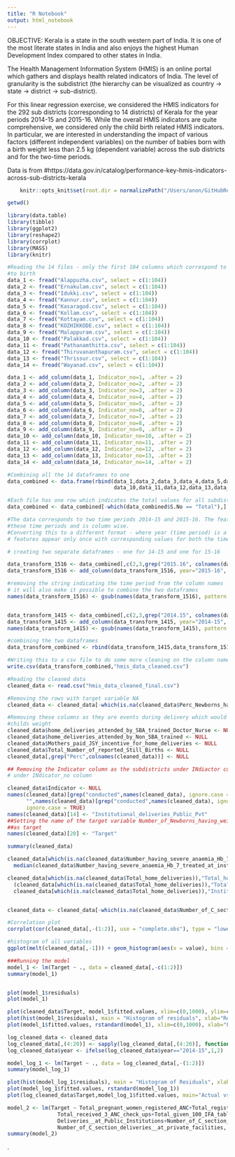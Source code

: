 ```yaml
---
title: "R Notebook"
output: html_notebook
---
```

OBJECTIVE:
Kerala is a state in the south western part of India. It is one of the most literate states in India and also enjoys the highest Human Development Index compared to other states in India. 

The Health Management Information System (HMIS) is an online portal which gathers and displays health related indicators of India. The level of granularity is the subdistrict (the hierarchy can be visualized as country -> state -> district -> sub-district).

For this linear regression exercise, we considered the HMIS indicators for the 292 sub districts (corresponding to 14 districts) of Kerala for the year periods 2014-15 and 2015-16. While the overall HMIS indicators are quite comprehensive, we considered only the child birth related HMIS indicators. In particular, we are interested in understanding the impact of various factors (different independent variables) on the number of babies born with a birth weight less than 2.5 kg (dependent variable) across the sub districts and for the two-time periods.

Data is from #https://data.gov.in/catalog/performance-key-hmis-indicators-across-sub-districts-kerala


```r
    knitr::opts_knit$set(root.dir = normalizePath("/Users/anon/GitHubRepos/CourseFiles/Regression/"))
```

```r
getwd()
```

```r
library(data.table)
library(tibble)
library(ggplot2)
library(reshape2)
library(corrplot)
library(MASS)
library(knitr)
```

```r

#Reading the 14 files - only the first 104 columns which correspond to the period from pregnancy
#to birth
data_1 <- fread("Alappuzha.csv", select = c(1:104))
data_2 <- fread("Ernakulam.csv", select = c(1:104))
data_3 <- fread("Idukki.csv", select = c(1:104))
data_4 <- fread("Kannur.csv", select = c(1:104))
data_5 <- fread("Kasaragod.csv", select = c(1:104))
data_6 <- fread("Kollam.csv", select = c(1:104))
data_7 <- fread("Kottayam.csv", select = c(1:104))
data_8 <- fread("KOZHIKKODE.csv", select = c(1:104))
data_9 <- fread("Malappuram.csv", select = c(1:104))
data_10 <- fread("Palakkad.csv", select = c(1:104))
data_11 <- fread("Pathanamthitta.csv", select = c(1:104))
data_12 <- fread("Thiruvananthapuram.csv", select = c(1:104))
data_13 <- fread("Thrissur.csv", select = c(1:104))
data_14 <- fread("Wayanad.csv", select = c(1:104))

```

```r

data_1 <- add_column(data_1, Indicator_no=1, .after = 2)
data_2 <- add_column(data_2, Indicator_no=2, .after = 2)
data_3 <- add_column(data_3, Indicator_no=3, .after = 2)
data_4 <- add_column(data_4, Indicator_no=4, .after = 2)
data_5 <- add_column(data_5, Indicator_no=5, .after = 2)
data_6 <- add_column(data_6, Indicator_no=6, .after = 2)
data_7 <- add_column(data_7, Indicator_no=7, .after = 2)
data_8 <- add_column(data_8, Indicator_no=8, .after = 2)
data_9 <- add_column(data_9, Indicator_no=9, .after = 2)
data_10 <- add_column(data_10, Indicator_no=10, .after = 2)
data_11 <- add_column(data_11, Indicator_no=11, .after = 2)
data_12 <- add_column(data_12, Indicator_no=12, .after = 2)
data_13 <- add_column(data_13, Indicator_no=13, .after = 2)
data_14 <- add_column(data_14, Indicator_no=14, .after = 2)

```

```r

#Combining all the 14 dataframes to one
data_combined <- data.frame(rbind(data_1,data_2,data_3,data_4,data_5,data_6,data_7,data_8,data_9,
                                  data_10,data_11,data_12,data_13,data_14))


```

```r

#Each file has one row which indicates the total values for all subdistricts - removing this
data_combined <- data_combined[-which(data_combined$S.No == "Total"),]

#The data corresponds to two time periods 2014-15 and 2015-16. The features are given for both
#these time periods and is column wise. 
#Converting this to a different format - where year (time period) is a new feature and the hmis
# features appear only once with corresponding values for both the time periods

# creating two separate dataframes - one for 14-15 and one for 15-16

data_transform_1516 <- data_combined[,c(2,3,grep("2015.16", colnames(data_combined)))]
data_transform_1516 <- add_column(data_transform_1516, year="2015-16", .after = 1)

```

```r

#removing the string indicating the time period from the column names
# it will also make it possible to combine the two dataframes
names(data_transform_1516) <- gsub(names(data_transform_1516), pattern = "2015.16", replacement = "")


data_transform_1415 <- data_combined[,c(2,3,grep("2014.15", colnames(data_combined)))]
data_transform_1415 <- add_column(data_transform_1415, year="2014-15", .after = 1)
names(data_transform_1415) <- gsub(names(data_transform_1415), pattern = "2014.15", replacement = "")

#combining the two dataframes
data_transform_combined <- rbind(data_transform_1415,data_transform_1516)

```

```r

#Writing this to a csv file to do some more cleaning on the column names
write.csv(data_transform_combined,"hmis_data_cleaned.csv")

```

```r

#Reading the cleaned data
cleaned_data <- read.csv("hmis_data_cleaned_final.csv")

#Removing the rows with target variable NA
cleaned_data <- cleaned_data[-which(is.na(cleaned_data$Perc_Newborns_having_weight_less_than_2.5.kg_to_Newborns_weighed_at_birth)),]

#Removing these columns as they are events during delivery which would have not an impact on 
#childs weight
cleaned_data$home_deliveries_attended_by_SBA_trained_Doctor_Nurse <- NULL
cleaned_data$home_deliveries_attended_by_Non_SBA_trained <- NULL
cleaned_data$Mothers_paid_JSY_incentive_for_home_deliveries <- NULL
cleaned_data$Total_Number_of_reported_Still_Births <- NULL
cleaned_data[,grep("Perc",colnames(cleaned_data))] <- NULL

```

```r

## Removing the Indicator column as the subdistricts under INdiactor column are coded as 1 to 14
# under INdicator_no column

cleaned_data$Indicator <- NULL
names(cleaned_data)[grep("conducted",names(cleaned_data), ignore.case = TRUE)] <- gsub("conducted",
      "",names(cleaned_data)[grep("conducted",names(cleaned_data), ignore.case = TRUE)],
      ignore.case = TRUE)
names(cleaned_data)[14] <- "Institutional_deliveries_Public_Pvt"
##Setting the name of the target variable Number_of_Newborns_having_weight_less_than_2.5.kg
##as target
names(cleaned_data)[20] <- "Target"

summary(cleaned_data)
```

```r

cleaned_data[which(is.na(cleaned_data$Number_having_severe_anaemia_Hb_7_treated_at_institutin)),"Number_having_severe_anaemia_Hb_7_treated_at_institutin"] <-
  median(cleaned_data$Number_having_severe_anaemia_Hb_7_treated_at_institutin, na.rm = TRUE)

cleaned_data[which(is.na(cleaned_data$Total_home_deliveries)),"Total_home_deliveries"] <- 
  (cleaned_data[which(is.na(cleaned_data$Total_home_deliveries)),"Total_reported_deliveries"] -
  cleaned_data[which(is.na(cleaned_data$Total_home_deliveries)),"Institutional_deliveries_Public_Pvt"])


cleaned_data <- cleaned_data[-which(is.na(cleaned_data$Number_of_C_section_deliveries__at_private_facilities)),]

```

```r

#Correlation plot
corrplot(cor(cleaned_data[,-(1:2)], use = "complete.obs"), type = "lower", tl.cex = 0.5)

```

```r

#histogram of all variables
ggplot(melt(cleaned_data[,-1])) + geom_histogram(aes(x = value), bins = 30) + facet_wrap(~variable,scales="free")

```

```r

###Running the model
model_1 <- lm(Target ~ ., data = cleaned_data[,-c(1:2)])
summary(model_1)


plot(model_1$residuals)
plot(model_1)
```

```r

plot(cleaned_data$Target, model_1$fitted.values, xlim=c(0,1000), ylim=c(0,1000), xlab = "Actual values", ylab="Fitted values", main = "Actual vs Fitted")
plot(hist(model_1$residuals), main = "Histogram of residuals", xlab="Residuals")
plot(model_1$fitted.values, rstandard(model_1), xlim=c(0,1000), xlab="Fitted values", ylab="Standardized Residuals", main = "Fitted values vs Standardized Residuals")


```

```r

log_cleaned_data <- cleaned_data
log_cleaned_data[,(4:20)] <- sapply(log_cleaned_data[,(4:20)], function(x) log(2+x))
log_cleaned_data$year <- ifelse(log_cleaned_data$year=="2014-15",1,2)

```

```r
model_log_1 <- lm(Target ~ ., data = log_cleaned_data[,-(1:2)])
summary(model_log_1)
```

```r
plot(hist(model_log_1$residuals), main = "Histogram of Residuals", xlab = "Residuals")
plot(model_log_1$fitted.values, rstandard(model_log_1))
plot(log_cleaned_data$Target,model_log_1$fitted.values, main="Actual vs Fitted", xlab="Actual values", ylab="Fitted values")

```

```r

model_2 <- lm(Target ~ Total_pregnant_women_registered_ANC+Total_registered_under_JSY+
                Total_received_3_ANC_check_ups+Total_given_100_IFA_tablets+Number_having_severe_anaemia_Hb_7_treated_at_institutin+
                Deliveries__at_Public_Institutions+Number_of_C_section_deliveries__at_public_facilities+
                Number_of_C_section_deliveries__at_private_facilities, data = cleaned_data[,-1])
summary(model_2)
```
.

